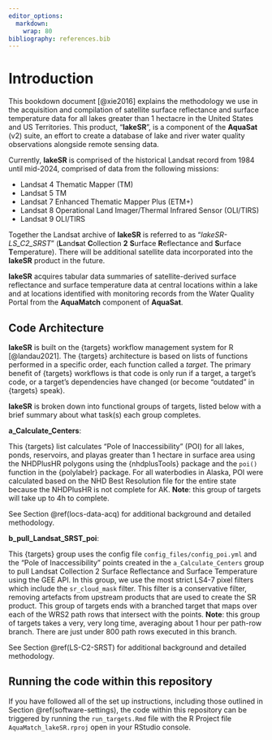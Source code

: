 ```yaml
---
editor_options: 
  markdown: 
    wrap: 80
bibliography: references.bib
---
```


# Introduction

This bookdown document [@xie2016] explains the methodology we use in the
acquisition and compilation of satellite surface reflectance and surface
temperature data for all lakes greater than 1 hectacre in the United States and
US Territories. This product, "**lakeSR**", is a component of the **AquaSat**
(v2) suite, an effort to create a database of lake and river water quality
observations alongside remote sensing data.

Currently, **lakeSR** is comprised of the historical Landsat record from 1984
until mid-2024, comprised of data from the following missions:

-   Landsat 4 Thematic Mapper (TM)
-   Landsat 5 TM
-   Landsat 7 Enhanced Thematic Mapper Plus (ETM+)
-   Landsat 8 Operational Land Imager/Thermal Infrared Sensor (OLI/TIRS)
-   Landsat 9 OLI/TIRS

Together the Landsat archive of **lakeSR** is referred to as
"*lakeSR-LS_C2_SRST*" (**L**and**s**at **C**ollection **2** **S**urface
**R**eflectance and **S**urface **T**emperature). There will be additional
satellite data incorporated into the **lakeSR** product in the future.

**lakeSR** acquires tabular data summaries of satellite-derived surface
reflectance and surface temperature data at central locations within a lake and
at locations identified with monitoring records from the Water Quality Portal
from the **AquaMatch** component of **AquaSat**.

## Code Architecture

**lakeSR** is built on the {targets} workflow management system for R
[@landau2021]. The {targets} architecture is based on lists of functions
performed in a specific order, each function called a *target*. The primary
benefit of {targets} workflows is that code is only run if a target, a target's
code, or a target's dependencies have changed (or become "outdated" in {targets}
speak).

**lakeSR** is broken down into functional groups of targets, listed below with a
brief summary about what task(s) each group completes.

**a_Calculate_Centers**:

This {targets} list calculates "Pole of Inaccessibility" (POI) for all lakes,
ponds, reservoirs, and playas greater than 1 hectare in surface area using the
NHDPlusHR polygons using the {nhdplusTools} package and the `poi()` function in
the {polylabelr} package. For all waterbodies in Alaska, POI were calculated
based on the NHD Best Resolution file for the entire state because the NHDPlusHR
is not complete for AK. **Note**: this group of targets will take up to 4h to
complete.

See Section \@ref(locs-data-acq) for additional background and detailed
methodology.

**b_pull_Landsat_SRST_poi**:

This {targets} group uses the config file `config_files/config_poi.yml` and the
"Pole of Inaccessibility" points created in the `a_Calculate_Centers` group to
pull Landsat Collection 2 Surface Reflectance and Surface Temperature using the
GEE API. In this group, we use the most strict LS4-7 pixel filters which include
the `sr_cloud_mask` filter. This filter is a conservative filter, removing
artefacts from upstream products that are used to create the SR product. This
group of targets ends with a branched target that maps over each of the WRS2
path rows that intersect with the points. **Note**: this group of targets takes
a very, very long time, averaging about 1 hour per path-row branch. There are
just under 800 path rows executed in this branch.

See Section \@ref(LS-C2-SRST) for additional background and detailed
methodology.

## Running the code within this repository

If you have followed all of the set up instructions, including those outlined in
Section \@ref(software-settings), the code within this repository can be
triggered by running the `run_targets.Rmd` file with the R Project file
`AquaMatch_lakeSR.rproj` open in your RStudio console.
